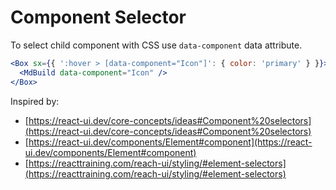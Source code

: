 # Component Selector

To select child component with CSS use `data-component` data attribute.

```jsx live=true
<Box sx={{ ':hover > [data-component="Icon"]': { color: 'primary' } }}>
  <MdBuild data-component="Icon" />
</Box>
```

Inspired by:

- [https://react-ui.dev/core-concepts/ideas#Component%20selectors](https://react-ui.dev/core-concepts/ideas#Component%20selectors)
- [https://react-ui.dev/components/Element#component](https://react-ui.dev/components/Element#component)
- [https://reacttraining.com/reach-ui/styling/#element-selectors](https://reacttraining.com/reach-ui/styling/#element-selectors)
